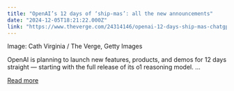 ```yaml
---
title: "OpenAI’s 12 days of ‘ship-mas’: all the new announcements"
date: "2024-12-05T18:21:22.000Z"
link: "https://www.theverge.com/24314146/openai-12-days-ship-mas-chatgpt-sora-o1-update"
---
```


Image: Cath Virginia / The Verge, Getty Images
    

  
OpenAI is planning to launch new features, products, and demos for 12 days straight — starting with the full release of its o1 reasoning model.
...

[Read more](https://www.theverge.com/24314146/openai-12-days-ship-mas-chatgpt-sora-o1-update)
